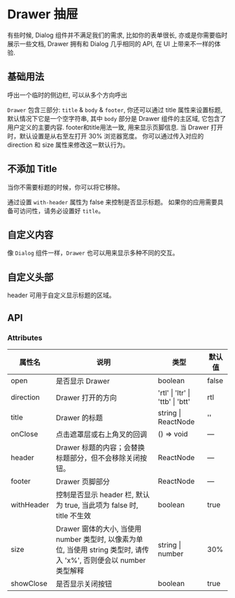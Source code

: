 # Drawer 抽屉


有些时候, Dialog 组件并不满足我们的需求, 比如你的表单很长, 亦或是你需要临时展示一些文档, Drawer 拥有和 Dialog 几乎相同的 API, 在 UI 上带来不一样的体验.

## 基础用法

呼出一个临时的侧边栏, 可以从多个方向呼出

`Drawer` 包含三部分: `title` & `body` & `footer`, 你还可以通过 title 属性来设置标题, 默认情况下它是一个空字符串, 其中 `body` 部分是 Drawer 组件的主区域, 它包含了用户定义的主要内容. footer和title用法一致, 用来显示页脚信息. 当 Drawer 打开时，默认设置是从右至左打开 30% 浏览器宽度。 你可以通过传入对应的 direction 和 size 属性来修改这一默认行为。

<CodeBlock name="DrawerBasic">
  <DrawerBasic />
</CodeBlock>

## 不添加 Title

当你不需要标题的时候，你可以将它移除。

通过设置 `with-header` 属性为 false 来控制是否显示标题。 如果你的应用需要具备可访问性，请务必设置好 `title`。

<CodeBlock name="DrawerHeader2">
  <DrawerHeader2 />
</CodeBlock>

## 自定义内容

像 `Dialog` 组件一样，`Drawer` 也可以用来显示多种不同的交互。

<CodeBlock name="DrawerContent">
  <DrawerContent />
</CodeBlock>

## 自定义头部

header 可用于自定义显示标题的区域。

<CodeBlock name="DrawerHeader">
  <DrawerHeader />
</CodeBlock>

## API

### Attributes

| 属性名     | 说明                                                                                                                 | 类型                                         | 默认值 |
| ---------- | -------------------------------------------------------------------------------------------------------------------- | -------------------------------------------- | ------ |
| open       | 是否显示 Drawer                                                                                                      | boolean                                      | false  |
| direction  | Drawer 打开的方向                                                                                                    | 'rtl' &#124; 'ltr' &#124; 'ttb' &#124; 'btt' | rtl    |
| title      | Drawer 的标题                                                                                                        | string &#124; ReactNode                      | ''     |
| onClose    | 点击遮罩层或右上角叉的回调                                                                                           | () => void                                   | —      |
| header     | Drawer 标题的内容；会替换标题部分，但不会移除关闭按钮。                                                              | ReactNode                                    | —      |
| footer     | Drawer 页脚部分                                                                                                      | ReactNode                                    | —      |
| withHeader | 控制是否显示 header 栏, 默认为 true, 当此项为 false 时, title 不生效                                                 | boolean                                      | true   |
| size       | Drawer 窗体的大小, 当使用 number 类型时, 以像素为单位, 当使用 string 类型时, 请传入 'x%', 否则便会以 number 类型解释 | string &#124; number                         | 30%    |
| showClose  | 是否显示关闭按钮                                                                                                     | boolean                                      | true   |